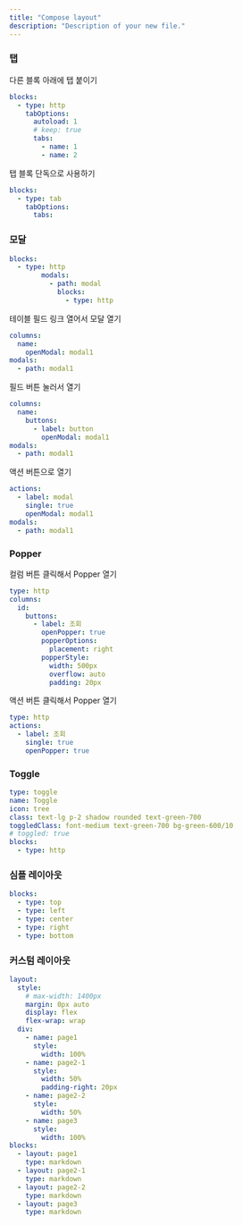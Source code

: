```yaml
---
title: "Compose layout"
description: "Description of your new file."
---
```


### 탭

다른 블록 아래에 탭 붙이기

```yaml
blocks:
  - type: http
    tabOptions:
      autoload: 1
      # keep: true
      tabs:
        - name: 1
        - name: 2
```

탭 블록 단독으로 사용하기

```yaml
blocks:
  - type: tab
    tabOptions:
      tabs: 
```

### 모달

```yaml
blocks:
  - type: http
		modals:
		  - path: modal
		    blocks: 
		      - type: http
```

테이블 필드 링크 열어서 모달 열기

```yaml
columns:
  name:
    openModal: modal1
modals:
  - path: modal1
```

필드 버튼 눌러서 열기

```yaml
columns:
  name:
    buttons:
      - label: button
        openModal: modal1
modals:
  - path: modal1
```

액션 버튼으로 열기

```yaml
actions:
  - label: modal
    single: true
    openModal: modal1
modals:
  - path: modal1
```

### Popper

컬럼 버튼 클릭해서 Popper 열기

```yaml
type: http
columns:
  id:
    buttons:
      - label: 조회
        openPopper: true
        popperOptions:
          placement: right
        popperStyle:
          width: 500px
          overflow: auto
          padding: 20px
```

액션 버튼 클릭해서 Popper 열기

```yaml
type: http
actions:
  - label: 조회
    single: true
    openPopper: true
```

### Toggle

```yaml
type: toggle
name: Toggle
icon: tree
class: text-lg p-2 shadow rounded text-green-700
toggledClass: font-medium text-green-700 bg-green-600/10
# toggled: true
blocks:
  - type: http
```

### 심플 레이아웃

```yaml
blocks:
  - type: top
  - type: left
  - type: center
  - type: right
  - type: bottom
```

### 커스텀 레이아웃

```yaml
layout:
  style:
    # max-width: 1400px
    margin: 0px auto
    display: flex
    flex-wrap: wrap
  div:
    - name: page1
      style:
        width: 100%
    - name: page2-1
      style: 
        width: 50%
        padding-right: 20px
    - name: page2-2
      style: 
        width: 50%
    - name: page3
      style:
        width: 100%
blocks:
  - layout: page1
    type: markdown
  - layout: page2-1
    type: markdown
  - layout: page2-2
    type: markdown
  - layout: page3
    type: markdown
```